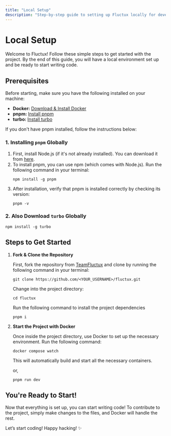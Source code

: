 ```yaml
---
title: "Local Setup"
description: "Step-by-step guide to setting up Fluctux locally for developers."
---
```


# Local Setup

Welcome to Fluctux! Follow these simple steps to get started with the project. By the end of this guide, you will have a local environment set up and be ready to start writing code.

## Prerequisites

Before starting, make sure you have the following installed on your machine:

- **Docker:** [Download & Install Docker](https://www.docker.com/get-started)
- **pnpm:** [Install pnpm](https://pnpm.io/)
- **turbo:** [Install turbo](https://turbo.build/repo/docs/getting-started/installation)

If you don't have pnpm installed, follow the instructions below:

### 1. Installing `pnpm` Globally
1. First, install Node.js (if it's not already installed). You can download it from [here](https://nodejs.org/en).
2. To install pnpm, you can use npm (which comes with Node.js). Run the following command in your terminal:
    ```shell
    npm install -g pnpm
    ```
3. After installation, verify that pnpm is installed correctly by checking its version:
    ```shell
    pnpm -v
    ```
### 2. Also Download `turbo` Globally
```
npm install -g turbo
```

## Steps to Get Started
1. **Fork & Clone the Repository**

    First, fork the repository from [TeamFluctux](https://github.com/teamfluctux/fluctux) and clone by running the following command in your terminal:
    ```shell
    git clone https://github.com/<YOUR_USERNAME>/fluctux.git
    ```
    Change into the project directory:
    ```shell
    cd fluctux
    ```
    Run the following command to install the project dependencies
    ```
    pnpm i
    ```

2. **Start the Project with Docker**

    Once inside the project directory, use Docker to set up the necessary environment. Run the following command:
    ```shell
    docker compose watch
    ```
    This will automatically build and start all the necessary containers.

    or,
    ```
    pnpm run dev
    ```

## You're Ready to Start!
Now that everything is set up, you can start writing code! To contribute to the project, simply make changes to the files, and Docker will handle the rest.

Let’s start coding! Happy hacking! ✨